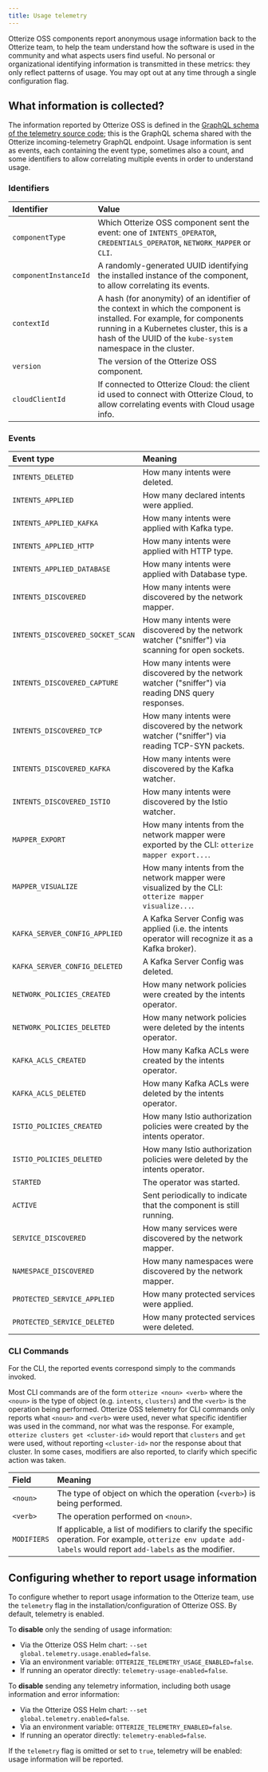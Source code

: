 ```yaml
---
title: Usage telemetry
---
```


Otterize OSS components report anonymous usage information back to the Otterize team, to help the team understand how the software is used in the community and what aspects users find useful. No personal or organizational identifying information is transmitted in these metrics: they only reflect patterns of usage. You may opt out at any time through a single configuration flag.

## What information is collected?

The information reported by Otterize OSS is defined in the [GraphQL schema of the telemetry source code](https://github.com/otterize/intents-operator/blob/main/src/shared/telemetries/telemetriesgql/schema.graphql); this is the GraphQL schema shared with the Otterize incoming-telemetry GraphQL endpoint. Usage information is sent as events, each containing the event type, sometimes also a count, and some identifiers to allow correlating multiple events in order to understand usage.

### Identifiers

| Identifier            | Value                                                                                                                                |
|:----------------------|:-------------------------------------------------------------------------------------------------------------------------------------|
| `componentType`       | Which Otterize OSS component sent the event: one of `INTENTS_OPERATOR`, `CREDENTIALS_OPERATOR`, `NETWORK_MAPPER` or `CLI`.           |
| `componentInstanceId` | A randomly-generated UUID identifying the installed instance of the component, to allow correlating its events.                      |
| `contextId`           | A hash (for anonymity) of an identifier of the context in which the component is installed. For example, for components running in a Kubernetes cluster, this is a hash of the UUID of the `kube-system` namespace in the cluster. |
| `version`             | The version of the Otterize OSS component.                                                                                           |
| `cloudClientId`       | If connected to Otterize Cloud: the client id used to connect with Otterize Cloud, to allow correlating events with Cloud usage info. |

### Events

| Event type                       | Meaning                                                                                              |
|:---------------------------------|:-----------------------------------------------------------------------------------------------------|
| `INTENTS_DELETED`                | How many intents were deleted.                                                                       |
| `INTENTS_APPLIED`                | How many declared intents were applied.                                                              |
| `INTENTS_APPLIED_KAFKA`          | How many intents were applied with Kafka type.                                                       |
| `INTENTS_APPLIED_HTTP`           | How many intents were applied with HTTP type.                                                        |
| `INTENTS_APPLIED_DATABASE`       | How many intents were applied with Database type.                                                    |
| `INTENTS_DISCOVERED`             | How many intents were discovered by the network mapper.                                              |
| `INTENTS_DISCOVERED_SOCKET_SCAN` | How many intents were discovered by the network watcher ("sniffer") via scanning for open sockets.   |
| `INTENTS_DISCOVERED_CAPTURE`     | How many intents were discovered by the network watcher ("sniffer") via reading DNS query responses. |
| `INTENTS_DISCOVERED_TCP`         | How many intents were discovered by the network watcher ("sniffer") via reading TCP-SYN packets.     |
| `INTENTS_DISCOVERED_KAFKA`       | How many intents were discovered by the Kafka watcher.                                               |
| `INTENTS_DISCOVERED_ISTIO`       | How many intents were discovered by the Istio watcher.                                               |
| `MAPPER_EXPORT `                 | How many intents from the network mapper were exported by the CLI: `otterize mapper export...`.      |
| `MAPPER_VISUALIZE`               | How many intents from the network mapper were visualized by the CLI: `otterize mapper visualize...`. |
| `KAFKA_SERVER_CONFIG_APPLIED`    | A Kafka Server Config was applied (i.e. the intents operator will recognize it as a Kafka broker).   |
| `KAFKA_SERVER_CONFIG_DELETED`    | A Kafka Server Config was deleted.                                                                   |
| `NETWORK_POLICIES_CREATED`       | How many network policies were created by the intents operator.                                      |
| `NETWORK_POLICIES_DELETED`       | How many network policies were deleted by the intents operator.                                      |
| `KAFKA_ACLS_CREATED`             | How many Kafka ACLs were created by the intents operator.                                            |
| `KAFKA_ACLS_DELETED`             | How many Kafka ACLs were deleted by the intents operator.                                            |
| `ISTIO_POLICIES_CREATED`         | How many Istio authorization policies were created by the intents operator.                          |
| `ISTIO_POLICIES_DELETED`         | How many Istio authorization policies were deleted by the intents operator.                          |
| `STARTED`                        | The operator was started.                                                                            |
| `ACTIVE`                         | Sent periodically to indicate that the component is still running.                                   |
| `SERVICE_DISCOVERED`             | How many services were discovered by the network mapper.                                             |
| `NAMESPACE_DISCOVERED`           | How many namespaces were discovered by the network mapper.                                           |
| `PROTECTED_SERVICE_APPLIED`      | How many protected services were applied.                                                            |
| `PROTECTED_SERVICE_DELETED`      | How many protected services were deleted.                                                            |


### CLI Commands

For the CLI, the reported events correspond simply to the commands invoked.

Most CLI commands are of the form `otterize <noun> <verb>` where the `<noun>` is the type of object (e.g. `intents`, `clusters`) and the `<verb>` is the operation being performed. Otterize OSS telemetry for CLI commands only reports what `<noun>` and `<verb>` were used, never what specific identifier was used in the command, nor what was the response. For example, `otterize clusters get <cluster-id>` would report that `clusters` and `get` were used, without reporting `<cluster-id>` nor the response about that cluster. In some cases, modifiers are also reported, to clarify which specific action was taken.

| Field                     | Meaning                                                                                              |
|:----------------------------------|:-----------------------------------------------------------------------------------------------------|
| `<noun>`                 | The type of object on which the operation (`<verb>`) is being performed.                                                                     |
| `<verb>`                 | The operation performed on `<noun>`.                                                             |
| `MODIFIERS`            | If applicable, a list of modifiers to clarify the specific operation. For example, `otterize env update add-labels` would report `add-labels` as the modifier.                                             |

## Configuring whether to report usage information

To configure whether to report usage information to the Otterize team, use the `telemetry` flag in the installation/configuration of Otterize OSS. By default, telemetry is enabled.

To **disable** only the sending of usage information:
  - Via the Otterize OSS Helm chart: `--set global.telemetry.usage.enabled=false`.
  - Via an environment variable: `OTTERIZE_TELEMETRY_USAGE_ENABLED=false`.
  - If running an operator directly: `telemetry-usage-enabled=false`.

To **disable** sending any telemetry information, including both usage information and error information:
  - Via the Otterize OSS Helm chart: `--set global.telemetry.enabled=false`.
  - Via an environment variable: `OTTERIZE_TELEMETRY_ENABLED=false`.
  - If running an operator directly: `telemetry-enabled=false`.

If the `telemetry` flag is omitted or set to `true`, telemetry will be enabled: usage information will be reported.

